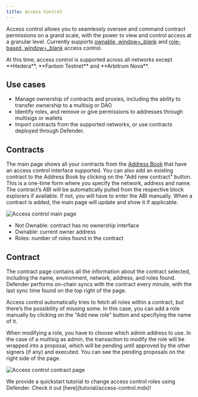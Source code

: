```yaml
---
title: Access Control
---
```


Access control allows you to seamlessly oversee and command contract permissions on a grand scale, with the power to view and control access at a granular level. Currently supports [ownable, window=_blank](https://docs.openzeppelin.com/contracts/4.x/access-control#ownership-and-ownable) and [role-based, window=_blank](https://docs.openzeppelin.com/contracts/4.x/access-control#role-based-access-control) access control.

<Callout type='warn'>
At this time, access control is supported across all networks except **Hedera**, **Fantom Testnet** and **Arbitrum Nova**.
</Callout>

## Use cases

* Manage ownership of contracts and proxies, including the ability to transfer ownership to a multisig or DAO
* Identify roles, and remove or give permissions to addresses through multisigs or wallets
* Import contracts from the supported networks, or use contracts deployed through Defender.

## Contracts

The main page shows all your contracts from the [Address Book](module/address-book.mdx) that have an access control interface supported. You can also add an existing contract to the Address Book by clicking on the "Add new contract" button. This is a one-time form where you specify the network, address and name. The contract’s ABI will be automatically pulled from the respective block explorers if available. If not, you will have to enter the ABI manually. When a contract is added, the main page will update and show it if applicable.

![Access control main page](/defender/access-control.png)

* Not Ownable: contract has no ownership interface
* Ownable: current owner address
* Roles: number of roles found in the contract

## Contract

The contract page contains all the information about the contract selected, including the name, environment, network, address, and roles found. Defender performs on-chain syncs with the contract every minute, with the last sync time found on the top right of the page. 

Access control automatically tries to fetch all roles within a contract, but there’s the possibility of missing some. In this case, you can add a role manually by clicking on the "Add new role" button and specifying the name of it.

When modifying a role, you have to choose which admin address to use. In the case of a multisig as admin, the transaction to modify the role will be wrapped into a proposal, which will be pending until approved by the other signers (if any) and executed. You can see the pending proposals on the right side of the page.

![Access control contract page](/defender/access-control-contract.png)

<Callout>
We provide a quickstart tutorial to change access control roles using Defender. Check it out [here](tutorial/access-control.mdx)!
</Callout>
